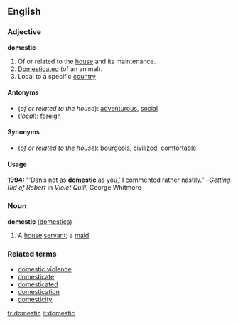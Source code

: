 ==English==
===Adjective===
'''domestic'''

#Of or related to the [[house]] and its maintenance.
#[[Domesticated]] (of an animal).
#Local to a specific [[country]]
====Antonyms====
* (''of or related to the house''): [[adventurous]], [[social]]
* (''local''): [[foreign]]
====Synonyms====
* (''of or related to the house''): [[bourgeois]], [[civilized]], [[comfortable]]
====Usage====
'''1994:''' “’Dan’s not as '''domestic''' as you,’ I commented rather nastily.” –''Getting Rid of Robert'' in ''Violet Quill'', George Whitmore

===Noun===
'''domestic''' ([[domestics]])

#A [[house]] [[servant]]; a [[maid]].

===Related terms===<!-- related to adj or noun? -->
*[[domestic violence]]
*[[domesticate]]
*[[domesticated]]
*[[domestication]]
*[[domesticity]]

[[fr:domestic]]
[[it:domestic]]